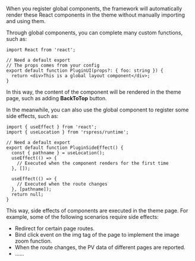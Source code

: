 When you register global components, the framework will automatically render these React components in the theme without manually importing and using them.

Through global components, you can complete many custom functions, such as:

```tsx title="compUi.tsx"
import React from 'react';

// Need a default export
// The props comes from your config
export default function PluginUI(props?: { foo: string }) {
  return <div>This is a global layout component</div>;
}
```

In this way, the content of the component will be rendered in the theme page, such as adding **BackToTop** button.

In the meanwhile, you can also use the global component to register some side effects, such as:

```tsx title="compSideEffect.tsx"
import { useEffect } from 'react';
import { useLocation } from 'rspress/runtime';

// Need a default export
export default function PluginSideEffect() {
  const { pathname } = useLocation();
  useEffect(() => {
    // Executed when the component renders for the first time
  }, []);

  useEffect(() => {
    // Executed when the route changes
  }, [pathname]);
  return null;
}
```

This way, side effects of components are executed in the theme page. For example, some of the following scenarios require side effects:

- Redirect for certain page routes.
- Bind click event on the img tag of the page to implement the image zoom function.
- When the route changes, the PV data of different pages are reported.
- ......
